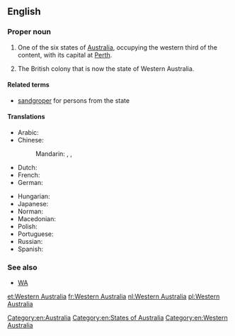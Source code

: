 ==English==
{{wikipedia}}

===Proper noun===
{{en-proper noun|head=[[Western]] [[Australia]]}}

# One of the six states of [[Australia]], occupying the western third of the content, with its capital at [[Perth]].
# {{context|historical|till 1901|lang=en}} The British colony that is now the state of Western Australia.

====Related terms====
* [[sandgroper]] {{qualifier|colloquial}} for persons from the state

====Translations====
{{trans-top|state of Australia}}
* Arabic: {{t|ar|أستراليا الغربية|f|tr='ustraalia al-gharbíyya|sc=Arab}}
* Chinese:
*: Mandarin: {{t|cmn|西澳大利亞|sc=Hani}}, {{t+|cmn|西澳大利亚|tr=Xī Àodàlìyà|sc=Hani}}, {{t|cmn|西澳洲|tr=Xī Àozhōu|sc=Hani}}
* Dutch: {{t+|nl|West-Australië}}
* French: {{t+|fr|Australie-Occidentale|f}}
* German: {{t|de|Western Australia|n}}
{{trans-mid}}
* Hungarian: {{t|hu|Nyugat-Ausztrália}}
* Japanese: {{t|ja|西オーストラリア|tr=Nishi-Ōsutoraria|sc=Jpan}}
* Norman: {{t|nrf|Australie Occidentale|f}}
* Macedonian: {{t|mk|Западна Австралија|f|tr=Západna Avstrálija}}
* Polish: {{t|pl|Australia Zachodnia|f}}
* Portuguese: {{t|pt|Austrália Ocidental|f}}
* Russian: {{t|ru|Западная Австралия|f|tr=Západnaja Avstrálija}}
* Spanish: {{t|es|Australia Occidental|f}}
{{trans-bottom}}

===See also===
* [[WA]]

[[Category:en:Australia]]
[[Category:en:States of Australia]]
[[Category:en:Western Australia]]

[[et:Western Australia]]
[[fr:Western Australia]]
[[nl:Western Australia]]
[[pl:Western Australia]]